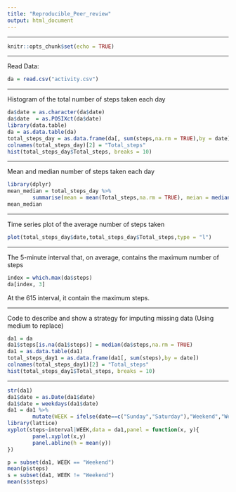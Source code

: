 ```yaml
---
title: "Reproducible_Peer_review"
output: html_document
---
```


***

```r
knitr::opts_chunk$set(echo = TRUE)
```

***

Read Data:

```r
da = read.csv("activity.csv")
```

***

Histogram of the total number of steps taken each day

```r
da$date = as.character(da$date)
da$date  = as.POSIXct(da$date)
library(data.table)
da = as.data.table(da)
total_steps_day = as.data.frame(da[, sum(steps,na.rm = TRUE),by = date])
colnames(total_steps_day)[2] = "Total_steps"
hist(total_steps_day$Total_steps, breaks = 10)

```


***

Mean and median number of steps taken each day

```r
library(dplyr)
mean_median = total_steps_day %>%
        summarise(mean = mean(Total_steps,na.rm = TRUE), meian = median(Total_steps,na.rm = TRUE))
mean_median

```


***

Time series plot of the average number of steps taken

```r
plot(total_steps_day$date,total_steps_day$Total_steps,type = "l")
```


***


The 5-minute interval that, on average, contains the maximum number of steps

```r
index = which.max(da$steps)
da[index, 3]
```

At the 615 interval, it contain the maximum steps. 


***


Code to describe and show a strategy for imputing missing data (Using medium to replace)

```r

da1 = da
da1$steps[is.na(da1$steps)] = median(da$steps,na.rm = TRUE)
da1 = as.data.table(da1)
total_steps_day1 = as.data.frame(da1[, sum(steps),by = date])
colnames(total_steps_day1)[2] = "Total_steps"
hist(total_steps_day1$Total_steps, breaks = 10)

```


***



```r
str(da1)
da1$date = as.Date(da1$date)
da1$date = weekdays(da1$date)
da1 = da1 %>%
        mutate(WEEK = ifelse(date==c("Sunday","Saturday"),"Weekend","Weekdays"))
library(lattice)
xyplot(steps~interval|WEEK,data = da1,panel = function(x, y){
        panel.xyplot(x,y)
        panel.abline(h = mean(y))
})
```



```r
p = subset(da1, WEEK == "Weekend")
mean(p$steps)
s = subset(da1, WEEK != "Weekend")
mean(s$steps)
```

